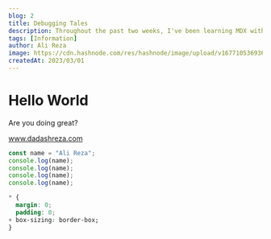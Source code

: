 ```yaml
---
blog: 2
title: Debugging Tales
description: Throughout the past two weeks, I've been learning MDX with Nextjs.
tags: [Information]
author: Ali Reza
image: https://cdn.hashnode.com/res/hashnode/image/upload/v1677105369366/9cfd870b-146f-4867-b598-b55b173a6bac.png?w=1600&h=840&fit=crop&crop=entropy&auto=compress,format&format=webp
createdAt: 2023/03/01
---
```


# Hello World

Are you doing great?

www.dadashreza.com

```js {1,4} showLineNumbers
const name = "Ali Reza";
console.log(name);
console.log(name);
console.log(name);
console.log(name);
```

```css {4} showLineNumbers
* {
  margin: 0;
  padding: 0;
+ box-sizing: border-box;
}
```
